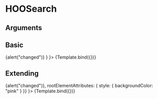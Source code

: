 
<Meta title="Components/Inputs/HOOSearch" component={HOOSearch} />

# HOOSearch


## Arguments

<ArgsTable of={HOOSearch} />


## Basic
<Canvas>
  <Story 
    name="Basic"
    args = { 
      { placeholder: "Search here",
        value: "",
        onChange: () => {alert("changed")} }
    }>
    {Template.bind({})}
  </Story>
</Canvas>

## Extending
<Canvas>
  <Story 
    name="Extending"
    args = { 
     { placeholder: "Search here",
        value: "",
        onChange: () => {alert("changed")},
        rootElementAttributes: { style: { backgroundColor: "pink" } }}
    }>
    {Template.bind({})}
  </Story>
</Canvas>
